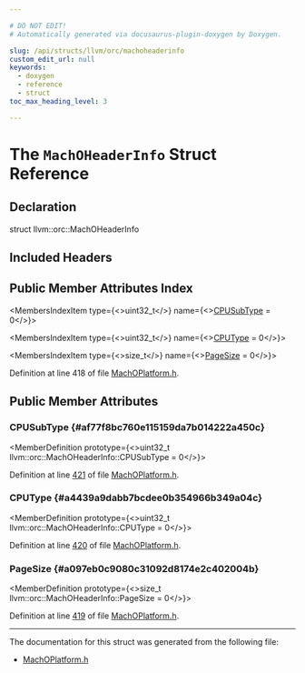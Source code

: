 ```yaml
---

# DO NOT EDIT!
# Automatically generated via docusaurus-plugin-doxygen by Doxygen.

slug: /api/structs/llvm/orc/machoheaderinfo
custom_edit_url: null
keywords:
  - doxygen
  - reference
  - struct
toc_max_heading_level: 3

---
```





# The `MachOHeaderInfo` Struct Reference

<DoxygenPage pluginConfig={pluginConfig}>



## Declaration

<CodeBlock>struct llvm::orc::MachOHeaderInfo</CodeBlock>

## Included Headers

<IncludesList>
<IncludesListItem
  filePath="llvm/ExecutionEngine/Orc/MachOPlatform.h"
  permalink="/docs/api/files/include/include/llvm/include/llvm/executionengine/include/llvm/executionengine/orc/machoplatform-h"
  isLocal="true" />
</IncludesList>

## Public Member Attributes Index

<MembersIndex>

<MembersIndexItem
  type={<>uint32&#95;t</>}
  name={<><a href="#af77f8bc760e115159da7b014222a450c">CPUSubType</a> = 0</>}>
</MembersIndexItem>

<MembersIndexItem
  type={<>uint32&#95;t</>}
  name={<><a href="#a4439a9dabb7bcdee0b354966b349a04c">CPUType</a> = 0</>}>
</MembersIndexItem>

<MembersIndexItem
  type={<>size&#95;t</>}
  name={<><a href="#a097eb0c9080c31092d8174e2c402004b">PageSize</a> = 0</>}>
</MembersIndexItem>

</MembersIndex>


Definition at line 418 of file <a href="/docs/api/files/include/include/llvm/include/llvm/executionengine/include/llvm/executionengine/orc/machoplatform-h">MachOPlatform.h</a>.

<SectionDefinition>

## Public Member Attributes

### CPUSubType {#af77f8bc760e115159da7b014222a450c}

<MemberDefinition
  prototype={<>uint32&#95;t llvm::orc::MachOHeaderInfo::CPUSubType = 0</>}>

Definition at line <a href="/docs/api/files/include/include/llvm/include/llvm/executionengine/include/llvm/executionengine/orc/machoplatform-h/#l00421">421</a> of file <a href="/docs/api/files/include/include/llvm/include/llvm/executionengine/include/llvm/executionengine/orc/machoplatform-h">MachOPlatform.h</a>.
</MemberDefinition>

### CPUType {#a4439a9dabb7bcdee0b354966b349a04c}

<MemberDefinition
  prototype={<>uint32&#95;t llvm::orc::MachOHeaderInfo::CPUType = 0</>}>

Definition at line <a href="/docs/api/files/include/include/llvm/include/llvm/executionengine/include/llvm/executionengine/orc/machoplatform-h/#l00420">420</a> of file <a href="/docs/api/files/include/include/llvm/include/llvm/executionengine/include/llvm/executionengine/orc/machoplatform-h">MachOPlatform.h</a>.
</MemberDefinition>

### PageSize {#a097eb0c9080c31092d8174e2c402004b}

<MemberDefinition
  prototype={<>size&#95;t llvm::orc::MachOHeaderInfo::PageSize = 0</>}>

Definition at line <a href="/docs/api/files/include/include/llvm/include/llvm/executionengine/include/llvm/executionengine/orc/machoplatform-h/#l00419">419</a> of file <a href="/docs/api/files/include/include/llvm/include/llvm/executionengine/include/llvm/executionengine/orc/machoplatform-h">MachOPlatform.h</a>.
</MemberDefinition>

</SectionDefinition>

<hr/>

The documentation for this struct was generated from the following file:

<ul>
<li><a href="/docs/api/files/include/include/llvm/include/llvm/executionengine/include/llvm/executionengine/orc/machoplatform-h">MachOPlatform.h</a></li>
</ul>

</DoxygenPage>

